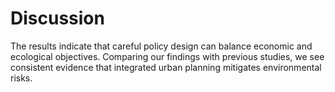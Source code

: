 # Discussion

The results indicate that careful policy design can balance economic and ecological objectives. Comparing our findings with previous studies, we see consistent evidence that integrated urban planning mitigates environmental risks.
